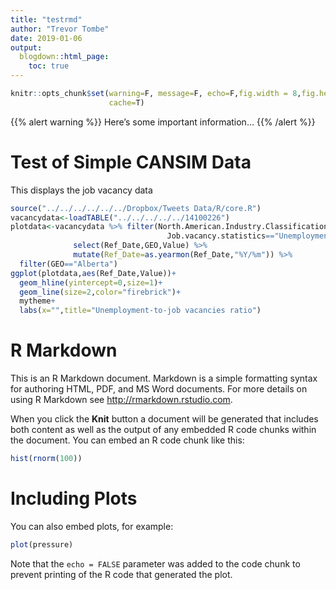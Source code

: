 ```yaml
---
title: "testrmd"
author: "Trevor Tombe"
date: 2019-01-06
output: 
  blogdown::html_page:
    toc: true
---
```


```r
knitr::opts_chunk$set(warning=F, message=F, echo=F,fig.width = 8,fig.height = 4.5,fig.align="center",
                      cache=T)
```

{{% alert warning %}}
Here's some important information...
{{% /alert %}}

# Test of Simple CANSIM Data
This displays the job vacancy data

```r
source("../../../../../../Dropbox/Tweets Data/R/core.R")
vacancydata<-loadTABLE("../../../../../14100226")
plotdata<-vacancydata %>% filter(North.American.Industry.Classification.System..NAICS.=="All unemployed",
                                   Job.vacancy.statistics=="Unemployment-to-job vacancies ratio") %>%
              select(Ref_Date,GEO,Value) %>%
              mutate(Ref_Date=as.yearmon(Ref_Date,"%Y/%m")) %>%
  filter(GEO=="Alberta")
ggplot(plotdata,aes(Ref_Date,Value))+
  geom_hline(yintercept=0,size=1)+
  geom_line(size=2,color="firebrick")+
  mytheme+
  labs(x="",title="Unemployment-to-job vacancies ratio")
```


# R Markdown

This is an R Markdown document. Markdown is a simple formatting syntax for authoring HTML, PDF, and MS Word documents. For more details on using R Markdown see <http://rmarkdown.rstudio.com>.

When you click the **Knit** button a document will be generated that includes both content as well as the output of any embedded R code chunks within the document. You can embed an R code chunk like this:

```r
hist(rnorm(100))
```

# Including Plots

You can also embed plots, for example:

```r
plot(pressure)
```

Note that the `echo = FALSE` parameter was added to the code chunk to prevent printing of the R code that generated the plot.
